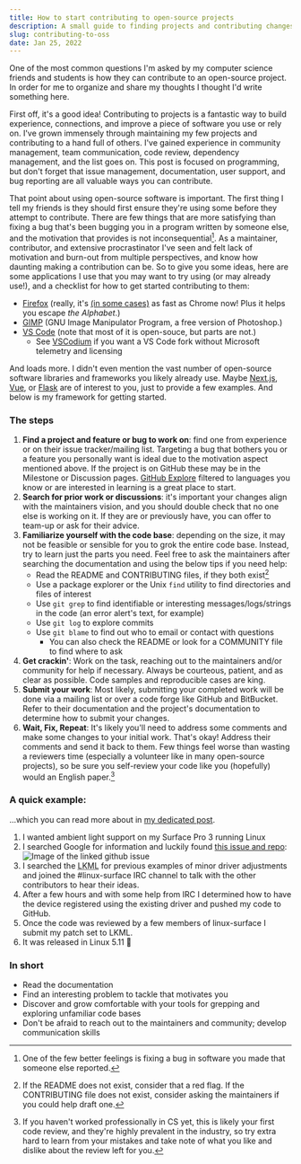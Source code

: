 ```yaml
---
title: How to start contributing to open-source projects
description: A small guide to finding projects and contributing changes
slug: contributing-to-oss
date: Jan 25, 2022
---
```


One of the most common questions I'm asked by my computer science friends and students is how they can contribute to an open-source project. In order for me to organize and share my thoughts I thought I'd write something here.

First off, it's a good idea! Contributing to projects is a fantastic way to build experience, connections, and improve a piece of software you use or rely on. I've grown immensely through maintaining my few projects and contributing to a hand full of others. I've gained experience in community management, team communication, code review, dependency management, and the list goes on. This post is focused on programming, but don't forget that issue management, documentation, user support, and bug reporting are all valuable ways you can contribute.

That point about using open-source software is important. The first thing I tell my friends is they should first ensure they're using some before they attempt to contribute. There are few things that are more satisfying than fixing a bug that's been bugging you in a program written by someone else, and the motivation that provides is not inconsequential[^1]. As a maintainer, contributor, and extensive procrastinator I've seen and felt lack of motivation and burn-out from multiple perspectives, and know how daunting making a contribution can be. So to give you some ideas, here are some applications I use that you may want to try using (or may already use!), and a checklist for how to get started contributing to them:

-   [Firefox](https://www.mozilla.org/en-US/firefox/new/) (really, it's [(in some cases)](https://arewefastyet.com/mac/benchmarks/overview?numDays=365) as fast as Chrome now! Plus it helps you escape _the Alphabet_.)
-   [GIMP](https://www.gimp.org/) (GNU Image Manipulator Program, a free version of Photoshop.)
-   [VS Code](https://github.com/microsoft/vscode) (note that most of it is open-souce, but parts are not.)
    -   See [VSCodium](https://github.com/VSCodium/vscodium) if you want a VS Code fork without Microsoft telemetry and licensing

And loads more. I didn't even mention the vast number of open-source software libraries and frameworks you likely already use. Maybe [Next.js](https://nextjs.org), [Vue](https://vuejs.org), or [Flask](https://github.com/pallets/flask) are of interest to you, just to provide a few examples. And below is my framework for getting started.

### The steps

1. **Find a project and feature or bug to work on**: find one from experience or on their issue tracker/mailing list. Targeting a bug that bothers you or a feature you personally want is ideal due to the motivation aspect mentioned above. If the project is on GitHub these may be in the Milestone or Discussion pages. [GitHub Explore](https://github.com/explore) filtered to languages you know or are interested in learning is a great place to start.
2. **Search for prior work or discussions**: it's important your changes align with the maintainers vision, and you should double check that no one else is working on it. If they are or previously have, you can offer to team-up or ask for their advice.
3. **Familiarize yourself with the code base**: depending on the size, it may not be feasible or sensible for you to grok the entire code base. Instead, try to learn just the parts you need. Feel free to ask the maintainers after searching the documentation and using the below tips if you need help:
    - Read the README and CONTRIBUTING files, if they both exist[^2]
    - Use a package explorer or the Unix `find` utility to find directories and files of interest
    - Use `git grep` to find identifiable or interesting messages/logs/strings in the code (an error alert's text, for example)
    - Use `git log` to explore commits
    - Use `git blame` to find out who to email or contact with questions
        - You can also check the README or look for a COMMUNITY file to find where to ask
4. **Get crackin'**: Work on the task, reaching out to the maintainers and/or community for help if necessary. Always be courteous, patient, and as clear as possible. Code samples and reproducible cases are king.
5. **Submit your work**: Most likely, submitting your completed work will be done via a mailing list or over a code forge like GitHub and BitBucket. Refer to their documentation and the project's documentation to determine how to submit your changes.
6. **Wait, Fix, Repeat**: It's likely you'll need to address some comments and make some changes to your initial work. That's okay! Address their comments and send it back to them. Few things feel worse than wasting a reviewers time (especially a volunteer like in many open-source projects), so be sure you self-review your code like you (hopefully) would an English paper.[^3]

### A quick example:

...which you can read more about in [my dedicated post](/blog/MSHW0184).

1. I wanted ambient light support on my Surface Pro 3 running Linux
2. I searched Google for information and luckily found [this issue and repo](https://github.com/linux-surface/linux-surface/issues/121#issue-580967766):
   ![Image of the linked github issue](/blog/foss/github-issue.jpg)
3. I searched the <abbr title="Linux Kernel Mailing List">LKML</abbr> for previous examples of minor driver adjustments and joined the #linux-surface IRC channel to talk with the other contributors to hear their ideas.
4. After a few hours and with some help from IRC I determined how to have the device registered using the existing driver and pushed my code to GitHub.
5. Once the code was reviewed by a few members of linux-surface I submit my patch set to LKML.
6. It was released in Linux 5.11 🎉

### In short

-   Read the documentation
-   Find an interesting problem to tackle that motivates you
-   Discover and grow comfortable with your tools for grepping and exploring unfamiliar code bases
-   Don't be afraid to reach out to the maintainers and community; develop communication skills

[^1]: One of the few better feelings is fixing a bug in software you made that someone else reported.
[^2]: If the README does not exist, consider that a red flag. If the CONTRIBUTING file does not exist, consider asking the maintainers if you could help draft one.
[^3]: If you haven't worked professionally in CS yet, this is likely your first code review, and they're highly prevalent in the industry, so try extra hard to learn from your mistakes and take note of what you like and dislike about the review left for you.
